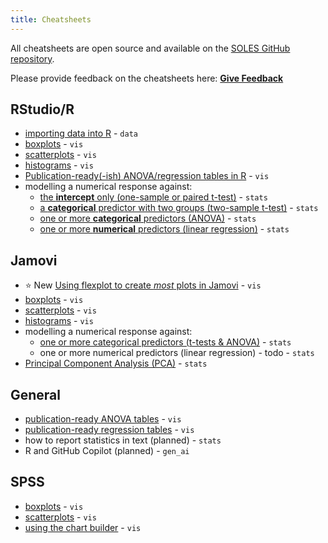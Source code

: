 ```yaml
---
title: Cheatsheets
---
```


All cheatsheets are open source and available on the [SOLES GitHub repository](https://github.com/usyd-soles-edu). 

::: {.callout-note}
Please provide feedback on the cheatsheets here: [**Give Feedback**](https://forms.cloud.microsoft/r/Pr6Ek91xCu)
:::

## RStudio/R

- [importing data into R](https://usyd-soles-edu.github.io/cheatsheet-r-data-import/){target="_blank"} - `data`
- [boxplots](https://usyd-soles-edu.github.io/cheatsheet-R-boxplot/){target="_blank"} - `vis`
- [scatterplots](https://usyd-soles-edu.github.io/cheatsheet-r-scatterplot/){target="_blank"} - `vis`
- [histograms](https://usyd-soles-edu.github.io/cheatsheet-r-histogram/){target="_blank"} - `vis`
- [Publication-ready(-ish) ANOVA/regression tables in R](https://usyd-soles-edu.github.io/cheatsheet-r-html-tables/){target="_blank"} - `vis`
- modelling a numerical response against:
  - [the **intercept** only (one-sample or paired t-test)](https://usyd-soles-edu.github.io/cheatsheet-r-ttest/){target="_blank"} - `stats`
  - [a **categorical** predictor with two groups (two-sample t-test)](https://usyd-soles-edu.github.io/cheatsheet-r-two-sample-ttest/){target="_blank"} - `stats`
  - [one or more **categorical** predictors (ANOVA)](https://usyd-soles-edu.github.io/cheatsheet-r-anova/){target="_blank"} - `stats`
  - [one or more **numerical** predictors (linear regression)](https://usyd-soles-edu.github.io/cheatsheet-r-regression/){target="_blank"} - `stats`



## Jamovi

- <span class="badge rounded-pill bg-danger ms-2">⭐ New</span> [Using flexplot to create *most* plots in Jamovi](https://usyd-soles-edu.github.io/cheatsheet-jamovi-flexplot/flexplot.html){target="_blank"} - `vis` 
- [boxplots](https://usyd-soles-edu.github.io/cheatsheet-jamovi-boxplot/){target="_blank"} - `vis`
- [scatterplots](https://usyd-soles-edu.github.io/cheatsheet-jamovi-scatterplot/){target="_blank"} - `vis`
- [histograms](https://usyd-soles-edu.github.io/cheatsheet-jamovi-histogram/){target="_blank"} - `vis`
- modelling a numerical response against:
  - [one or more categorical predictors (t-tests & ANOVA)](https://usyd-soles-edu.github.io/cheatsheet-jamovi-anova/){target="_blank"} - `stats`
  - one or more numerical predictors (linear regression) - todo - `stats`
- [Principal Component Analysis (PCA)](https://usyd-soles-edu.github.io/cheatsheet-jamovi-pca/){target="_blank"} - `stats`


## General

- [publication-ready ANOVA tables](https://biol2022.github.io/BIOL2022-unit-manual/assets/cheatsheet_manual_anova_table.pdf) - `vis`
- [publication-ready regression tables](https://biol2022.github.io/BIOL2022-unit-manual/assets/cheatsheet_manual_lm_table.pdf) - `vis`
- how to report statistics in text (planned) - `stats`
- R and GitHub Copilot (planned) - `gen_ai`


## SPSS

- [boxplots](https://envx-resources.github.io/cheatsheet-spss-boxplot/){target="_blank"} - `vis`
- [scatterplots](https://usyd-soles-edu.github.io/cheatsheet-spss-scatterplot/){target="_blank"} - `vis`
- [using the chart builder](https://usyd-soles-edu.github.io/cheatsheet-spss-chart-builder/){target="_blank"} - `vis`
